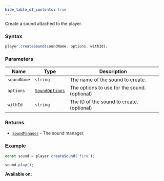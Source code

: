 ```yaml
---
hide_table_of_contents: true
---
```



Create a sound attached to the player.

### Syntax

```js
player.createSound(soundName, options, withId);
```

### Parameters

| Name        | Type                                      | Description                                  |
| ----------- | ----------------------------------------- | -------------------------------------------- |
| `soundName` | `string`                                  | The name of the sound to create.             |
| `options`   | [`SoundOptions`](/sdk/types/SoundOptions) | The options to use for the sound. (optional) |
| `withId`    | `string`                                  | The ID of the sound to create. (optional)    |

### Returns

- [`SoundManager`](/sdk/types/SoundManager) - The sound manager.

### Example

```js
const sound = player.createSound('fire');

sound.play();
```

**Available on:** <ClientTag />
